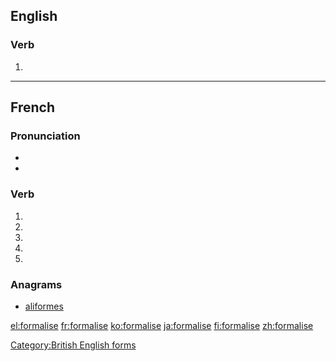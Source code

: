 {{also|formalisé}}
==English==

===Verb===
{{en-verb|formalis}}

# {{alternative spelling of|formalize|lang=en}}

[[Category:British English forms]]

----

==French==

===Pronunciation===
* {{IPA|lang=fr|/fɔʁ.ma.liz/}}
* {{homophones|lang=fr|formalisent|formalises}}

===Verb===
{{fr-verb-form}}

# {{inflection of|formaliser||1|s|pres|indc|lang=fr}}
# {{inflection of|formaliser||3|s|pres|indc|lang=fr}}
# {{inflection of|formaliser||1|s|pres|subj|lang=fr}}
# {{inflection of|formaliser||1|s|pres|subj|lang=fr}}
# {{inflection of|formaliser||2|s|impr|lang=fr}}

===Anagrams===
* [[aliformes#French|aliformes]]

[[el:formalise]]
[[fr:formalise]]
[[ko:formalise]]
[[ja:formalise]]
[[fi:formalise]]
[[zh:formalise]]